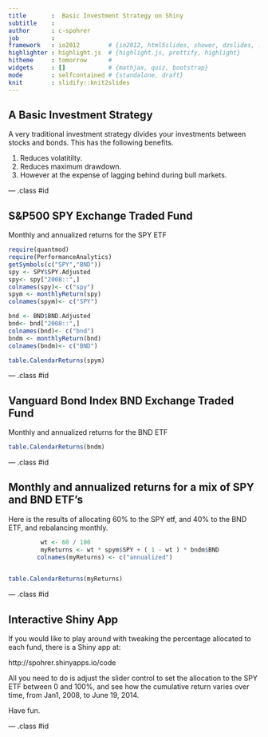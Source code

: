 ```yaml
---
title       :  Basic Investment Strategy on Shiny
subtitle    : 
author      : c-spohrer
job         : 
framework   : io2012        # {io2012, html5slides, shower, dzslides, ...}
highlighter : highlight.js  # {highlight.js, prettify, highlight}
hitheme     : tomorrow      # 
widgets     : []            # {mathjax, quiz, bootstrap}
mode        : selfcontained # {standalone, draft}
knit        : slidify::knit2slides
---
```


## A Basic Investment Strategy 

A very traditional investment strategy divides your investments between stocks and bonds. This has the following benefits.


  1. Reduces volatitilty.
  2. Reduces maximum drawdown.
  3. However at the expense of lagging behind during bull markets. 

--- .class #id 

## S&P500 SPY Exchange Traded Fund

Monthly and annualized returns for the SPY ETF

```r

require(quantmod)
require(PerformanceAnalytics)
getSymbols(c("SPY","BND"))
spy <- SPY$SPY.Adjusted
spy<- spy["2008::",]
colnames(spy)<- c("spy")
spym <- monthlyReturn(spy)
colnames(spym)<- c("SPY")

bnd <- BND$BND.Adjusted
bnd<- bnd["2008::",]
colnames(bnd)<- c("bnd")
bndm <- monthlyReturn(bnd)
colnames(bndm)<- c("BND")

table.CalendarReturns(spym)
```


--- .class #id 

## Vanguard Bond Index BND Exchange Traded Fund

Monthly and annualized returns for the BND ETF

```r
table.CalendarReturns(bndm)
```


--- .class #id 

## Monthly and annualized returns for a mix of SPY and BND ETF's

Here is the results of allocating 60% to the SPY etf, and 40% to the BND ETF, and rebalancing monthly.

```r
   
         wt <- 60 / 100
         myReturns <- wt * spym$SPY + ( 1 - wt ) * bndm$BND
        colnames(myReturns) <- c("annualized")
        

table.CalendarReturns(myReturns)

```


--- .class #id 

## Interactive Shiny App


If you would like to play around with tweaking the percentage allocated to each fund, there is a Shiny app at:

http://spohrer.shinyapps.io/code

All you need to do is adjust the slider control to set the allocation to the SPY ETF between 0 and 100%, and see how the cumulative return varies over time, from Jan1, 2008, to June 19, 2014.

Have fun.

--- .class #id



